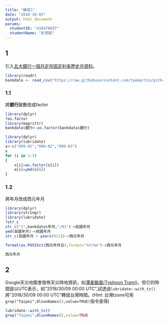 ```yaml
---
title: "練習1"
date: "2018-10-03"
output: html_document
params:
  studentID: "410478037"
  studentName: "彭思凱"
---
```


## 1
引入[五大銀行一個月定存固定利率歷史月資料](https://raw.githubusercontent.com/tpemartin/github-data/master/bankdata.csv)。

```r
library(readr)
bankdata <- read_csv("https://raw.githubusercontent.com/tpemartin/github-data/master/bankdata.csv")
```

### 1.1
將**銀行**變數改成factor
```r
library(dplyr)
?as.factor
library(magrittr)
bankdata$銀行<-as.factor(bankdata$銀行)
```
```r
library(dplyr)
library(lubridate)
x<-c("099-01","099-02","099-03")
x
for (i in 1:3)
{
    x[i]=as.factor(x[i])
    a[i]=ymd(x[i])
}


```
### 1.2
將年月改成西元年月
```r
library(dplyr)
library(stringr)
library(lubridate)
?str_c
str_c("1",bankdata$年月,"/01")->民國年月
ymd(民國年月)->民國年月
str_c(民國年月 + years(911))->西元年月

format(as.POSIXct(西元年月日),format="%Y/%m")->西元年月

西元年月
```


## 2
Google天災地圖會發佈天災時地資訊，如[潭美颱風(Typhoon Trami)](https://google.org/crisismap/google.com/2018-trami)，但它的時間是以UTC表示，如"2018/30/09 00:00 UTC",試透過`lubridate::with_tz()`將"2018/30/09 00:00 UTC"轉成台灣時間。(Hint: 台灣tzone可用`grep("Taipei",OlsonNames(),value=TRUE)`指令查得)

```r
lubridate::with_tz()
grep("Taipei",OlsonNames(),value=TRUE
```


